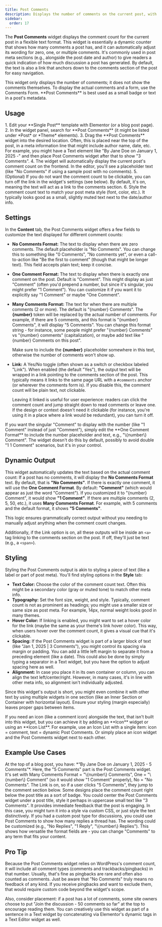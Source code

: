 ```yaml
---
title: Post Comments
description: Displays the number of comments on the current post, with customizable singular/plural text and an option to link to the comments section.
sidebar:
  order: 17
---
```



The **Post Comments** widget displays the comment count for the current post in a flexible text format. This widget is essentially a dynamic counter that shows how many comments a post has, and it can automatically adjust its wording for zero, one, or multiple comments. It's commonly used in post meta sections (e.g., alongside the post date and author) to give readers a quick indication of how much discussion a post has generated. By default, the text is also a link that anchors down to the comments section of the post for easy navigation.

<Aside type="note">
This widget only displays the number of comments; it does not show the comments themselves. To display the actual comments and a form, use the Comments Form. **Post Comments** is best used as a small badge or text in a post's metadata.
</Aside>

<LinkCard title="Comments Form Widget" href="../comments-form" />

## Usage

<Steps>
1. Edit your **Single Post** template with Elementor (or a blog post page).
2. In the widget panel, search for **Post Comments** (it might be listed under *Post* or *Theme* elements).
3. Drag the **Post Comments** widget into the desired location. Often, this is placed near the top of the post, in a meta information line that might include author name, date, etc. For example, you might have a Text element like "By Jane Doe on January 1, 2025 -" and then place Post Comments widget after that to show "3 Comments".
4. The widget will automatically display the current post's comment count on the frontend. In the editor, you'll see a placeholder text (like "No Comments" if using a sample post with no comments).
5. (Optional) If you do not want the comment count to be clickable, you can turn off the link in the widget's settings (see below). By default, it's on, meaning the text will act as a link to the comments section.
6. Style the comment count text to match your post meta style (font, color, etc.). It typically looks good as a small, slightly muted text next to the date/author info.
</Steps>

## Settings

In the **Content** tab, the Post Comments widget offers a few fields to customize the text displayed for different comment counts:

- **No Comments Format:** The text to display when there are zero comments. The default placeholder is "No Comments". You can change this to something like "0 Comments", "No comments yet", or even a call-to-action like "Be the first to comment" (though that might be longer text). This field accepts plain text; keep it concise.
- **One Comment Format:** The text to display when there is exactly one comment on the post. Default is "Comment". This might display as just "Comment" (often you'd prepend a number, but since it's singular, you might prefer "1 Comment"). You can customize it if you want it to explicitly say "1 Comment" or maybe "One Comment".
- **Many Comments Format:** The text for when there are multiple comments (2 or more). The default is "\{number\} Comments". The **\{number\}** token will be replaced by the actual number of comments. For example, if there are 5 comments, and this format is "\{number\} Comments", it will display "5 Comments". You can change this format string - for instance, some people might prefer "\{number\} Comments" vs "\{number\} comments" (capitalization), or maybe add text like "\{number\} Comments on this post".
  
  Make sure to include the **\{number\}** placeholder somewhere in this text, otherwise the number of comments won't show up.
- **Link:** A Yes/No toggle (often shown as a switch or checkbox labeled "Link"). When enabled (the default "Yes"), the output text will be wrapped in a link pointing to the comments section of the post. This typically means it links to the same page URL with a `#comments` anchor (or wherever the comments form is). If you disable this, the comment count will be plain text, not clickable.
  
  Leaving it linked is useful for user experience: readers can click the comment count and jump straight down to read comments or leave one. If the design or context doesn't need it clickable (for instance, you're using it in a place where a link would be redundant), you can turn it off.

<Aside type="tip">
If you want the singular "Comment" to display with the number (like "1 Comment" instead of just "Comment"), simply edit the **One Comment Format** to include the number placeholder and text, e.g., "\{number\} Comment". The widget doesn't do this by default, possibly to avoid double "1 1 Comment" scenarios, but it's in your control.
</Aside>

## Dynamic Output

This widget automatically updates the text based on the actual comment count:
<CardGrid>
  <Card title="0 Comments">
    If a post has no comments, it will display the **No Comments Format** text. By default, that is **"No Comments"**.
  </Card>
  <Card title="1 Comment">
    If there is exactly one comment, it will use the **One Comment Format**. By default: **"Comment"** (which would appear as just the word "Comment"). If you customized it to "\{number\} Comment", it would show **"1 Comment"**.
  </Card>
  <Card title="Multiple Comments">
    If there are multiple comments (2, 5, 50, etc.), it uses **Many Comments Format**. For example, with 5 comments and the default format, it shows **"5 Comments"**.
  </Card>
</CardGrid>

This logic ensures grammatically correct output without you needing to manually adjust anything when the comment count changes.

Additionally, if the Link option is on, all these outputs will be inside an `<a>` tag linking to the comments section on the post. If off, they'll just be text (e.g., a `<span>`).

## Styling

Styling the Post Comments output is akin to styling a piece of text (like a label or part of post meta). You'll find styling options in the **Style** tab:
- **Text Color:** Choose the color of the comment count text. Often this might be a secondary color (gray or muted tone) to match other meta info.
- **Typography:** Set the font size, weight, and style. Typically, comment count is not as prominent as headings; you might use a smaller size or same size as post meta. For example, 14px, normal weight looks good in many themes.
- **Hover Color:** If linking is enabled, you might want to set a hover color for the link (maybe the same as your theme's link hover color). This way, when users hover over the comment count, it gives a visual cue that it's clickable.
- **Spacing:** If the Post Comments widget is part of a larger block of text (like "Jan 1, 2025 | 3 Comments"), you might control its spacing via margin or padding. You can add a little left margin to separate it from a preceding element (like a date). This could also be done by simply typing a separator in a Text widget, but you have the option to adjust spacing here as well.
- **Alignment:** In case you place it in its own container or column, you can align the text left/center/right. However, in many cases, it's in line with other meta info, so alignment isn't individually adjusted.

Since this widget's output is short, you might even combine it with other text by using multiple widgets in one section (like an Inner Section or Container with horizontal layout). Ensure your styling (margin especially) leaves proper gaps between items.

<Aside type="note">
If you need an icon (like a comment icon) alongside the text, that isn't built into this widget, but you can achieve it by adding an **Icon** widget or using an **Icon List**. For example, use an Icon List with a single item: icon = comment, text = dynamic Post Comments. Or simply place an icon widget and the Post Comments widget next to each other.
</Aside>

## Example Use Cases

<CardGrid>
  <Card title='Blog Post Meta'>
  At the top of a blog post, you have: *“By Jane Doe on January 1, 2025 - 5 Comments”*. Here, the "5 Comments" part is the Post Comments widget. It's set with Many Comments Format = "\{number\} Comments", One = "\{number\} Comment" (so it would show "1 Comment" properly), No = "No Comments". The Link is on, so if a user clicks "5 Comments", they jump to the comment section below.
  </Card>
  <Card title='Comment Badge Below Title'>
  Some designs place the comment count right below the post title as a sort of badge. You could center the Post Comments widget under a post title, style it perhaps in uppercase small text like "3 Comments". It provides immediate feedback that the post is engaging. In this case, you might turn it into a <Badge text="3 Comments" variant="note" /> style via custom CSS, or just style the text distinctively.
  </Card>
  <Card title='Forum or Discussion Indicator'>
  If you had a custom post type for discussions, you could use Post Comments to show how many replies a thread has. The wording could be customized (e.g., "No Replies", "1 Reply", "\{number\} Replies"). This shows how versatile the format fields are - you can change "Comments" to any term that fits your content.
  </Card>
</CardGrid>

## Pro Tip

Because the Post Comments widget relies on WordPress's comment count, it will include all comment types (comments and trackbacks/pingbacks) in that number. Usually, that's fine as pingbacks are rare and often also counted as comments. Just be aware that "No Comments" truly means no feedback of any kind. If you receive pingbacks and want to exclude them, that would require custom code beyond the widget's scope.

Also, consider placement: if a post has a lot of comments, some site owners choose to put "Join the discussion - 50 comments so far" at the top to encourage reading them. You can creatively use this widget as part of a sentence in a Text widget by concatenating via Elementor's dynamic tags in a Text Editor widget as well.